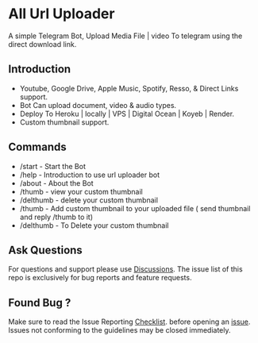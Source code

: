 # All Url Uploader

A simple Telegram Bot, Upload Media File | video To telegram using the direct download link.

## Introduction

- Youtube, Google Drive, Apple Music, Spotify, Resso, & Direct Links support.
- Bot Can upload document, video & audio types.
- Deploy To Heroku | locally | VPS | Digital Ocean | Koyeb | Render.
- Custom thumbnail support.

## Commands

- /start - Start the Bot
- /help - Introduction to use url uploader bot
- /about - About the Bot
- /thumb - view your custom thumbnail
- /delthumb - delete your custom thumbnail
- /thumb - Add custom thumbnail to your uploaded file ( send thumbnail and reply /thumb to it)
- /delthumb - To Delete your custom thumbnail

## Ask Questions

For questions and support please use [Discussions](https://github.com/kalanakt/All-Url-Uploader/discussions). The issue list of this repo is exclusively for bug reports and feature requests.

## Found Bug ?

Make sure to read the Issue Reporting [Checklist](https://github.com/kalanakt/All-Url-Uploader/discussions/categories/issue-reporting-checklist). before opening an [issue](https://github.com/kalanakt/All-Url-Uploader/issues). Issues not conforming to the guidelines may be closed immediately.
